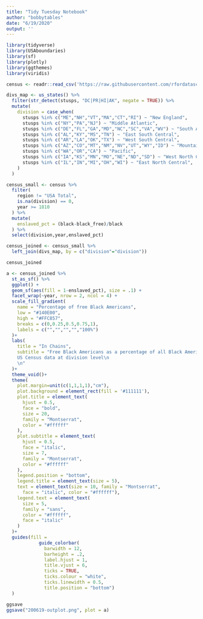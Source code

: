 ```yaml
---
title: "Tidy Tuesday Notebook"
author: "bobbytables"
date: "6/19/2020"
output: ''
---
```


```r
library(tidyverse)
library(USAboundaries)
library(sf)
library(plotly)
library(ggthemes)
library(viridis)

```

```r
census <- readr::read_csv('https://raw.githubusercontent.com/rfordatascience/tidytuesday/master/data/2020/2020-06-16/census.csv')
```

```r
divs_map <- us_states() %>%
  filter(str_detect(stusps, "DC|PR|HI|AK", negate = TRUE)) %>% 
  mutate(
    division = case_when(
      stusps %in% c("ME","NH","VT","MA","CT","RI") ~ "New England",
      stusps %in% c("NY","PA","NJ") ~ "Middle Atlantic",
      stusps %in% c("DE","FL","GA","MD","NC","SC","VA","WV") ~ "South Atlantic",
      stusps %in% c("AL","KY","MS","TN") ~ "East South Central",
      stusps %in% c("AR","LA","OK","TX") ~ "West South Central",
      stusps %in% c("AZ","CO","MT","NM","NV","UT","WY","ID") ~ "Mountain",
      stusps %in% c("WA","OR","CA") ~ "Pacific",
      stusps %in% c("IA","KS","MN","MO","NE","ND","SD") ~ "West North Central",
      stusps %in% c("IL","IN","MI","OH","WI") ~ "East North Central",
    )
  )
```

```r
census_small <- census %>% 
  filter(
    region != "USA Total",
    is.na(division) == 0,
    year >= 1810
  ) %>% 
  mutate(
    enslaved_pct = (black-black_free)/black
  ) %>% 
  select(division,year,enslaved_pct)

census_joined <- census_small %>% 
  left_join(divs_map, by = c("division"="division"))

census_joined

```

```r
a <- census_joined %>%   
  st_as_sf() %>%
  ggplot() +
  geom_sf(aes(fill = 1-enslaved_pct), size = .1) +
  facet_wrap(~year, nrow = 2, ncol = 4) +
  scale_fill_gradient(
    name = "Percentage of free Black Americans",
    low = "#140E00",
    high = "#FFC857",
    breaks = c(0,0.25,0.5,0.75,1),
    labels = c("","","","","100%")
  )+
  labs(
    title = "In Chains",
    subtitle = "Free Black Americans as a percentage of all Black Americans in 
    US Census data at division level\n
    \n"
  )+
  theme_void()+
  theme(
    plot.margin=unit(c(1,1,1,1),"cm"),
    plot.background = element_rect(fill = '#111111'),
    plot.title = element_text(
      hjust = 0.5,
      face = "bold",
      size = 20, 
      family = "Montserrat", 
      color = "#ffffff"
    ),
    plot.subtitle = element_text(
      hjust = 0.5,
      face = "italic",
      size = 7, 
      family = "Montserrat", 
      color = "#ffffff"
    ),
    legend.position = "bottom",
    legend.title = element_text(size = 5),
    text = element_text(size = 10, family = "Montserrat",
      face = "italic", color = "#ffffff"),
    legend.text = element_text(
      size = 5, 
      family = "sans", 
      color = "#ffffff",
      face = "italic"
    )
  )+
  guides(fill = 
            guide_colorbar(
              barwidth = 12, 
              barheight = .2,
              label.hjust = 1,
              title.vjust = 6,
              ticks = TRUE,
              ticks.colour = "white",
              ticks.linewidth = 0.5,
              title.position = "bottom")
  )

```

```r
ggsave
ggsave("200619-outplot.png", plot = a)
```


